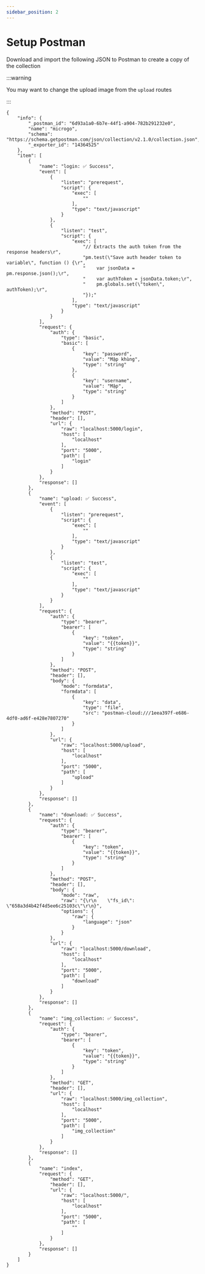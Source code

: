 ```yaml
---
sidebar_position: 2
---
```


# Setup Postman

Download and import the following JSON to Postman to create a copy of the collection

:::warning

You may want to change the upload image from the `upload` routes

:::

```
{
	"info": {
		"_postman_id": "6d93a1a0-6b7e-44f1-a904-782b291232e0",
		"name": "microgo",
		"schema": "https://schema.getpostman.com/json/collection/v2.1.0/collection.json",
		"_exporter_id": "14364525"
	},
	"item": [
		{
			"name": "login: ✅ Success",
			"event": [
				{
					"listen": "prerequest",
					"script": {
						"exec": [
							""
						],
						"type": "text/javascript"
					}
				},
				{
					"listen": "test",
					"script": {
						"exec": [
							"// Extracts the auth token from the response headers\r",
							"pm.test(\"Save auth header token to variable\", function () {\r",
							"    var jsonData = pm.response.json();\r",
							"    var authToken = jsonData.token;\r",
							"    pm.globals.set(\"token\", authToken);\r",
							"});"
						],
						"type": "text/javascript"
					}
				}
			],
			"request": {
				"auth": {
					"type": "basic",
					"basic": [
						{
							"key": "password",
							"value": "Mập khùng",
							"type": "string"
						},
						{
							"key": "username",
							"value": "Mập",
							"type": "string"
						}
					]
				},
				"method": "POST",
				"header": [],
				"url": {
					"raw": "localhost:5000/login",
					"host": [
						"localhost"
					],
					"port": "5000",
					"path": [
						"login"
					]
				}
			},
			"response": []
		},
		{
			"name": "upload: ✅ Success",
			"event": [
				{
					"listen": "prerequest",
					"script": {
						"exec": [
							""
						],
						"type": "text/javascript"
					}
				},
				{
					"listen": "test",
					"script": {
						"exec": [
							""
						],
						"type": "text/javascript"
					}
				}
			],
			"request": {
				"auth": {
					"type": "bearer",
					"bearer": [
						{
							"key": "token",
							"value": "{{token}}",
							"type": "string"
						}
					]
				},
				"method": "POST",
				"header": [],
				"body": {
					"mode": "formdata",
					"formdata": [
						{
							"key": "data",
							"type": "file",
							"src": "postman-cloud:///1eea397f-e686-4df0-ad6f-e428e7807270"
						}
					]
				},
				"url": {
					"raw": "localhost:5000/upload",
					"host": [
						"localhost"
					],
					"port": "5000",
					"path": [
						"upload"
					]
				}
			},
			"response": []
		},
		{
			"name": "download: ✅ Success",
			"request": {
				"auth": {
					"type": "bearer",
					"bearer": [
						{
							"key": "token",
							"value": "{{token}}",
							"type": "string"
						}
					]
				},
				"method": "POST",
				"header": [],
				"body": {
					"mode": "raw",
					"raw": "{\r\n    \"fs_id\": \"658a3d4b42f4d5ee6c25103c\"\r\n}",
					"options": {
						"raw": {
							"language": "json"
						}
					}
				},
				"url": {
					"raw": "localhost:5000/download",
					"host": [
						"localhost"
					],
					"port": "5000",
					"path": [
						"download"
					]
				}
			},
			"response": []
		},
		{
			"name": "img_collection: ✅ Success",
			"request": {
				"auth": {
					"type": "bearer",
					"bearer": [
						{
							"key": "token",
							"value": "{{token}}",
							"type": "string"
						}
					]
				},
				"method": "GET",
				"header": [],
				"url": {
					"raw": "localhost:5000/img_collection",
					"host": [
						"localhost"
					],
					"port": "5000",
					"path": [
						"img_collection"
					]
				}
			},
			"response": []
		},
		{
			"name": "index",
			"request": {
				"method": "GET",
				"header": [],
				"url": {
					"raw": "localhost:5000/",
					"host": [
						"localhost"
					],
					"port": "5000",
					"path": [
						""
					]
				}
			},
			"response": []
		}
	]
}
```